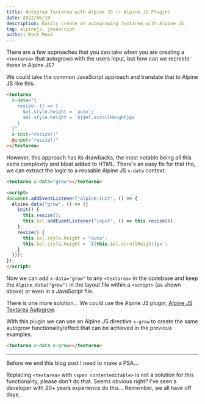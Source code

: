 ```yaml
---
title: Autogrow Textarea with Alpine JS (+ Alpine JS Plugin)
date: 2022/06/10
description: Easily create an autogrowing textarea with Alpine JS.
tag: alpinejs, javascript
author: Mark Mead
---
```


There are a few approaches that you can take when you are creating a `<textarea>` that autogrows with the users input, but how can we recreate these in Alpine JS?

We could take the common JavaScript approach and translate that to Alpine JS like this.

```HTML
<textarea
  x-data="{
    resize: () => {
      $el.style.height = 'auto';
      $el.style.height = `${$el.scrollHeight}px`
    }
  }"
  x-init="resize()"
  @input="resize()"
></textarea>
```

However, this approach has its drawbacks, the most notable being all this extra complexity and bloat added to HTML. There's an easy fix for that tho, we can extract the logic to a reusable Alpine JS `x-data` context.

```HTML
<textarea x-data="grow"></textarea>

<script>
document.addEventListener("alpine:init", () => {
  Alpine.data("grow", () => ({
    init() {
      this.resize();
      this.$el.addEventListener("input", () => this.resize());
    },
    resize() {
      this.$el.style.height = "auto";
      this.$el.style.height = `${this.$el.scrollHeight}px`;
    }
  }));
});
</script>
```

Now we can add `x-data="grow"` to any `<textarea>` in the codebase and keep the `Alpine.data("grow")` in the layout file within a `<script>` (as shown above) or even in a JavaScript file.

There is one more solution... We could use the Alpine JS plugin, [Alpine JS Textarea Autogrow](https://github.com/markmead/alpinejs-textarea-autogrow).

With this plugin we can use an Alpine JS directive `x-grow` to create the same autogrow functionality/effect that can be achieved in the previous examples.

```HTML
<textarea x-data x-grow></textarea>
```

---

Before we end this blog post I need to make a PSA...

Replacing `<textarea>` with `<span contenteditable>` is not a solution for this functionality, please don't do that. Seems obvious right? I've seen a developer with 20+ years experience do this... Remember, we all have off days.

